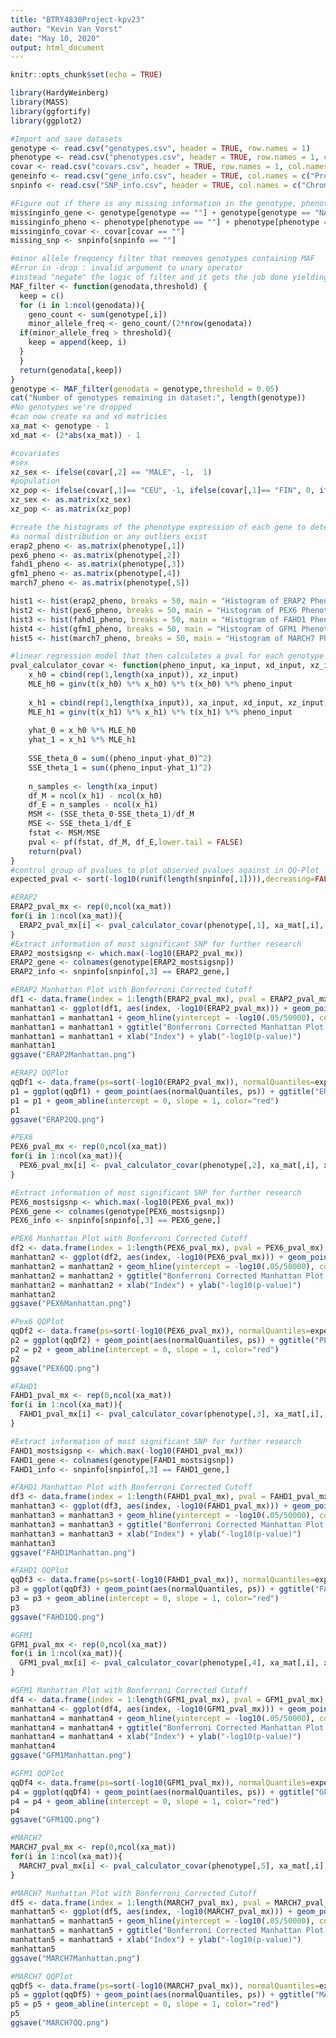 ---
title: "BTRY4830Project-kpv23"
author: "Kevin Van Vorst"
date: "May 10, 2020"
output: html_document
---

```{r setup, include=FALSE}
knitr::opts_chunk$set(echo = TRUE)
```

```{r}
library(HardyWeinberg)
library(MASS)
library(ggfortify)
library(ggplot2)
```

```{r}
#Import and save datasets
genotype <- read.csv("genotypes.csv", header = TRUE, row.names = 1)
phenotype <- read.csv("phenotypes.csv", header = TRUE, row.names = 1, col.names = c('ID', 'ERAP2', 'PEX6', 'FAHD1', 'GFM1', 'MARCH7'))
covar <- read.csv("covars.csv", header = TRUE, row.names = 1, col.names = c("ID","Population", "Sex"))
geneinfo <- read.csv("gene_info.csv", header = TRUE, col.names = c("Probe", "Chromosome", "Start", "End", "Symbol"))
snpinfo <- read.csv("SNP_info.csv", header = TRUE, col.names = c("Chromosome", "Position", "ID"))

#Figure out if there is any missing information in the genotype, phenotype, or covariate datasets
missinginfo_gene <- genotype[genotype == ""] + genotype[genotype == "NA"]
missinginfo_pheno <- phenotype[phenotype == ""] + phenotype[phenotype == "NA"]
missinginfo_covar <- covar[covar == ""]
missing_snp <- snpinfo[snpinfo == ""]
```

```{r}
#minor allele frequency filter that removes genotypes containing MAF
#Error in -drop : invalid argument to unary operator
#instead "negate" the logic of filter and it gets the job done yielding same result
MAF_filter <- function(genodata,threshold) {
  keep = c()
  for (i in 1:ncol(genodata)){
    geno_count <- sum(genotype[,i])
    minor_allele_freq <- geno_count/(2*nrow(genodata))
  if(minor_allele_freq > threshold){
    keep = append(keep, i)
  }
  }
  return(genodata[,keep])
}
genotype <- MAF_filter(genodata = genotype,threshold = 0.05)
cat("Number of genotypes remaining in dataset:", length(genotype))
#No genotypes we're dropped
#can now create xa and xd matricies
xa_mat <- genotype - 1
xd_mat <- (2*abs(xa_mat)) - 1

#covariates
#sex
xz_sex <- ifelse(covar[,2] == "MALE", -1,  1)
#population
xz_pop <- ifelse(covar[,1]== "CEU", -1, ifelse(covar[,1]== "FIN", 0, ifelse(covar[,1]== "GBR", 1, 2)))
xz_sex <- as.matrix(xz_sex)
xz_pop <- as.matrix(xz_pop)
```

```{r}
#create the histograms of the phenotype expression of each gene to determine if it follows
#a normal distribution or any outliers exist
erap2_pheno <- as.matrix(phenotype[,1])
pex6_pheno <- as.matrix(phenotype[,2])
fahd1_pheno <- as.matrix(phenotype[,3])
gfm1_pheno <- as.matrix(phenotype[,4])
march7_pheno <- as.matrix(phenotype[,5])

hist1 <- hist(erap2_pheno, breaks = 50, main = "Histogram of ERAP2 Phenotype")
hist2 <- hist(pex6_pheno, breaks = 50, main = "Histogram of PEX6 Phenotype")
hist3 <- hist(fahd1_pheno, breaks = 50, main = "Histogram of FAHD1 Phenotype")
hist4 <- hist(gfm1_pheno, breaks = 50, main = "Histogram of GFM1 Phenotype")
hist5 <- hist(march7_pheno, breaks = 50, main = "Histogram of MARCH7 Phenotype")

```

```{r}
#linear regression model that then calculates a pval for each genotype
pval_calculator_covar <- function(pheno_input, xa_input, xd_input, xz_input){
    x_h0 = cbind(rep(1,length(xa_input)), xz_input)
    MLE_h0 = ginv(t(x_h0) %*% x_h0) %*% t(x_h0) %*% pheno_input
    
    x_h1 = cbind(rep(1,length(xa_input)), xa_input, xd_input, xz_input)
    MLE_h1 = ginv(t(x_h1) %*% x_h1) %*% t(x_h1) %*% pheno_input
    
    yhat_0 = x_h0 %*% MLE_h0
    yhat_1 = x_h1 %*% MLE_h1
    
    SSE_theta_0 = sum((pheno_input-yhat_0)^2)
    SSE_theta_1 = sum((pheno_input-yhat_1)^2)
    
    n_samples <- length(xa_input)
    df_M = ncol(x_h1) - ncol(x_h0)
    df_E = n_samples - ncol(x_h1)
    MSM <- (SSE_theta_0-SSE_theta_1)/df_M
    MSE <- SSE_theta_1/df_E
    fstat <- MSM/MSE
    pval <- pf(fstat, df_M, df_E,lower.tail = FALSE)
    return(pval)
}
#control group of pvalues to plot observed pvalues against in QQ-Plot
expected_pval <- sort(-log10(runif(length(snpinfo[,1]))),decreasing=FALSE)

#ERAP2
ERAP2_pval_mx <- rep(0,ncol(xa_mat))
for(i in 1:ncol(xa_mat)){
  ERAP2_pval_mx[i] <- pval_calculator_covar(phenotype[,1], xa_mat[,i], xd_mat[,i], cbind(xz_sex[,1],xz_pop[,1]))
}
#Extract information of most significant SNP for further research
ERAP2_mostsigsnp <- which.max(-log10(ERAP2_pval_mx))
ERAP2_gene <- colnames(genotype[ERAP2_mostsigsnp])
ERAP2_info <- snpinfo[snpinfo[,3] == ERAP2_gene,]

#ERAP2 Manhattan Plot with Bonferroni Corrected Cutoff
df1 <- data.frame(index = 1:length(ERAP2_pval_mx), pval = ERAP2_pval_mx) 
manhattan1 <- ggplot(df1, aes(index, -log10(ERAP2_pval_mx))) + geom_point()
manhattan1 = manhattan1 + geom_hline(yintercept = -log10(.05/50000), color = "red")
manhattan1 = manhattan1 + ggtitle("Bonferroni Corrected Manhattan Plot for ERAP2")
manhattan1 = manhattan1 + xlab("Index") + ylab("-log10(p-value)")
manhattan1
ggsave("ERAP2Manhattan.png")

#ERAP2 QQPlot
qqDf1 <- data.frame(ps=sort(-log10(ERAP2_pval_mx)), normalQuantiles=expected_pval)
p1 = ggplot(qqDf1) + geom_point(aes(normalQuantiles, ps)) + ggtitle("ERAP2 p-values vs Expected p-values")
p1 = p1 + geom_abline(intercept = 0, slope = 1, color="red")
p1
ggsave("ERAP2QQ.png")

#PEX6
PEX6_pval_mx <- rep(0,ncol(xa_mat))
for(i in 1:ncol(xa_mat)){
  PEX6_pval_mx[i] <- pval_calculator_covar(phenotype[,2], xa_mat[,i], xd_mat[,i], cbind(xz_sex[,1],xz_pop[,1]))
}

#Extract information of most significant SNP for further research
PEX6_mostsigsnp <- which.max(-log10(PEX6_pval_mx))
PEX6_gene <- colnames(genotype[PEX6_mostsigsnp])
PEX6_info <- snpinfo[snpinfo[,3] == PEX6_gene,]

#PEX6 Manhattan Plot with Bonferroni Corrected Cutoff
df2 <- data.frame(index = 1:length(PEX6_pval_mx), pval = PEX6_pval_mx) 
manhattan2 <- ggplot(df2, aes(index, -log10(PEX6_pval_mx))) + geom_point()
manhattan2 = manhattan2 + geom_hline(yintercept = -log10(.05/50000), color = "red")
manhattan2 = manhattan2 + ggtitle("Bonferroni Corrected Manhattan Plot for PEX6")
manhattan2 = manhattan2 + xlab("Index") + ylab("-log10(p-value)")
manhattan2
ggsave("PEX6Manhattan.png")

#Pex6 QQPlot
qqDf2 <- data.frame(ps=sort(-log10(PEX6_pval_mx)), normalQuantiles=expected_pval)
p2 = ggplot(qqDf2) + geom_point(aes(normalQuantiles, ps)) + ggtitle("PEX6 p-values vs Expected p-values")
p2 = p2 + geom_abline(intercept = 0, slope = 1, color="red")
p2
ggsave("PEX6QQ.png")

#FAHD1
FAHD1_pval_mx <- rep(0,ncol(xa_mat))
for(i in 1:ncol(xa_mat)){
  FAHD1_pval_mx[i] <- pval_calculator_covar(phenotype[,3], xa_mat[,i], xd_mat[,i], cbind(xz_sex[,1],xz_pop[,1]))
}

#Extract information of most significant SNP for further research
FAHD1_mostsigsnp <- which.max(-log10(FAHD1_pval_mx))
FAHD1_gene <- colnames(genotype[FAHD1_mostsigsnp])
FAHD1_info <- snpinfo[snpinfo[,3] == FAHD1_gene,]

#FAHD1 Manhattan Plot with Bonferroni Corrected Cutoff
df3 <- data.frame(index = 1:length(FAHD1_pval_mx), pval = FAHD1_pval_mx) 
manhattan3 <- ggplot(df3, aes(index, -log10(FAHD1_pval_mx))) + geom_point()
manhattan3 = manhattan3 + geom_hline(yintercept = -log10(.05/50000), color = "red")
manhattan3 = manhattan3 + ggtitle("Bonferroni Corrected Manhattan Plot for FAHD1")
manhattan3 = manhattan3 + xlab("Index") + ylab("-log10(p-value)")
manhattan3
ggsave("FAHD1Manhattan.png")

#FAHD1 QQPlot
qqDf3 <- data.frame(ps=sort(-log10(FAHD1_pval_mx)), normalQuantiles=expected_pval)
p3 = ggplot(qqDf3) + geom_point(aes(normalQuantiles, ps)) + ggtitle("FAHD1 p-values vs Expected p-values")
p3 = p3 + geom_abline(intercept = 0, slope = 1, color="red")
p3
ggsave("FAHD1QQ.png")

#GFM1
GFM1_pval_mx <- rep(0,ncol(xa_mat))
for(i in 1:ncol(xa_mat)){
  GFM1_pval_mx[i] <- pval_calculator_covar(phenotype[,4], xa_mat[,i], xd_mat[,i], cbind(xz_sex[,1],xz_pop[,1]))
}

#GFM1 Manhattan Plot with Bonferroni Corrected Cutoff
df4 <- data.frame(index = 1:length(GFM1_pval_mx), pval = GFM1_pval_mx) 
manhattan4 <- ggplot(df4, aes(index, -log10(GFM1_pval_mx))) + geom_point()
manhattan4 = manhattan4 + geom_hline(yintercept = -log10(.05/50000), color = "red")
manhattan4 = manhattan4 + ggtitle("Bonferroni Corrected Manhattan Plot for GFM1")
manhattan4 = manhattan4 + xlab("Index") + ylab("-log10(p-value)")
manhattan4
ggsave("GFM1Manhattan.png")

#GFM1 QQPlot
qqDf4 <- data.frame(ps=sort(-log10(GFM1_pval_mx)), normalQuantiles=expected_pval)
p4 = ggplot(qqDf4) + geom_point(aes(normalQuantiles, ps)) + ggtitle("GFM1 p-values vs Expected p-values")
p4 = p4 + geom_abline(intercept = 0, slope = 1, color="red")
p4
ggsave("GFM1QQ.png")

#MARCH7
MARCH7_pval_mx <- rep(0,ncol(xa_mat))
for(i in 1:ncol(xa_mat)){
  MARCH7_pval_mx[i] <- pval_calculator_covar(phenotype[,5], xa_mat[,i], xd_mat[,i], cbind(xz_sex[,1],xz_pop[,1]))
}

#MARCH7 Manhattan Plot with Bonferroni Corrected Cutoff
df5 <- data.frame(index = 1:length(MARCH7_pval_mx), pval = MARCH7_pval_mx) 
manhattan5 <- ggplot(df5, aes(index, -log10(MARCH7_pval_mx))) + geom_point()
manhattan5 = manhattan5 + geom_hline(yintercept = -log10(.05/50000), color = "red")
manhattan5 = manhattan5 + ggtitle("Bonferroni Corrected Manhattan Plot for MARCH7")
manhattan5 = manhattan5 + xlab("Index") + ylab("-log10(p-value)")
manhattan5
ggsave("MARCH7Manhattan.png")

#MARCH7 QQPlot
qqDf5 <- data.frame(ps=sort(-log10(MARCH7_pval_mx)), normalQuantiles=expected_pval)
p5 = ggplot(qqDf5) + geom_point(aes(normalQuantiles, ps)) + ggtitle("MARCH7 p-values vs Expected p-values")
p5 = p5 + geom_abline(intercept = 0, slope = 1, color="red")
p5
ggsave("MARCH7QQ.png")
```